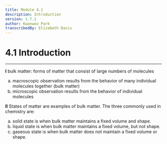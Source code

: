 ```yaml
---
title: Module 4.1
description: Introduction
version: 1.7.1
author: Kwanwoo Park
transcribedBy: Elizabeth Davis
---
```


# 4.1 Introduction

---

**I** bulk matter: forms of matter that consist of large numbers of molecules

<ol type="a">
  <li>
    macroscopic observation results from the behavior of many individual
    molecules together (bulk matter)
  </li>
  <li>
    microscopic observation results from the behavior of individual molecules
  </li>
</ol>

**II** States of matter are examples of bulk matter. The three commonly used in chemistry are:

<ol type="a">
  <li>solid state is when bulk matter maintains a fixed volume and shape.</li>
  <li>
    liquid state is when bulk matter maintains a fixed volume, but not shape.
  </li>
  <li>
    gaseous state is when bulk matter does not maintain a fixed volume or shape.
  </li>
</ol>
